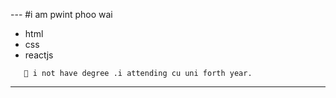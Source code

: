  ---  #i am pwint phoo wai 

 - html
 - css
 - reactjs
 
 ```
    🐐 i not have degree .i attending cu uni forth year.
```
 ---

